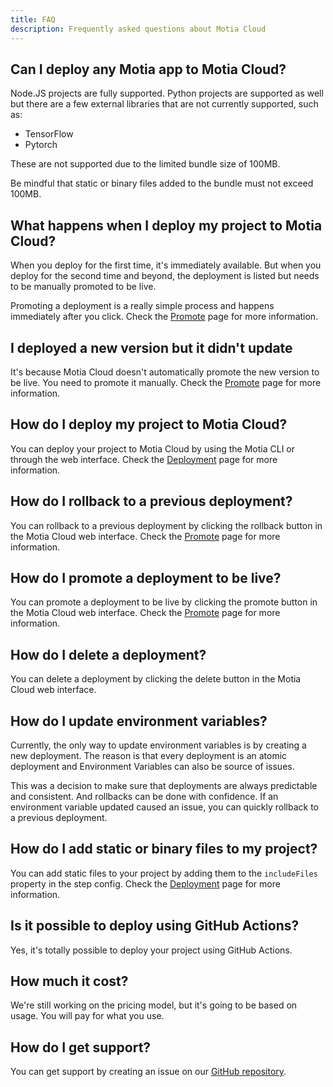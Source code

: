 ```yaml
---
title: FAQ
description: Frequently asked questions about Motia Cloud
---
```


## Can I deploy any Motia app to Motia Cloud?

Node.JS projects are fully supported. Python projects are supported as well but there are a few external libraries that are not currently supported, such as:

- TensorFlow
- Pytorch

These are not supported due to the limited bundle size of 100MB.

Be mindful that static or binary files added to the bundle must not exceed 100MB.

## What happens when I deploy my project to Motia Cloud?

When you deploy for the first time, it's immediately available. But when you deploy 
for the second time and beyond, the deployment is listed but needs to be manually promoted to be live.

Promoting a deployment is a really simple process and happens immediately after you click.
Check the [Promote](/docs/concepts/deployment/motia-cloud/features#instant-rollbacks-and-roll-ups-updates) page for more information.

## I deployed a new version but it didn't update

It's because Motia Cloud doesn't automatically promote the new version to be live. You need to promote it manually.
Check the [Promote](/docs/concepts/deployment/motia-cloud/features#instant-rollbacks-and-roll-ups-updates) page for more information.

## How do I deploy my project to Motia Cloud?

You can deploy your project to Motia Cloud by using the Motia CLI or through the web interface.
Check the [Deployment](/docs/concepts/deployment/motia-cloud/deployment) page for more information.

## How do I rollback to a previous deployment?

You can rollback to a previous deployment by clicking the rollback button in the Motia Cloud web interface.
Check the [Promote](/docs/concepts/deployment/motia-cloud/features#instant-rollbacks-and-roll-ups-updates) page for more information.

## How do I promote a deployment to be live?

You can promote a deployment to be live by clicking the promote button in the Motia Cloud web interface.
Check the [Promote](/docs/concepts/deployment/motia-cloud/features#instant-rollbacks-and-roll-ups-updates) page for more information.

## How do I delete a deployment?

You can delete a deployment by clicking the delete button in the Motia Cloud web interface.

## How do I update environment variables?

Currently, the only way to update environment variables is by creating a new deployment.
The reason is that every deployment is an atomic deployment and Environment Variables can also be source of
issues.

This was a decision to make sure that deployments are always predictable and consistent. And rollbacks 
can be done with confidence. If an environment variable updated caused an issue, you can quickly rollback to 
a previous deployment.

## How do I add static or binary files to my project?

You can add static files to your project by adding them to the `includeFiles` property in the step config.
Check the [Deployment](/docs/concepts/deployment/motia-cloud/deployment#adding-static-files-to-the-bundle) page for more information.

## Is it possible to deploy using GitHub Actions?

Yes, it's totally possible to deploy your project using GitHub Actions.

## How much it cost?

We're still working on the pricing model, but it's going to be based on usage. You will pay for what you use.

## How do I get support?

You can get support by creating an issue on our [GitHub repository](https://github.com/MotiaDev/motia-cloud-support/issues).
